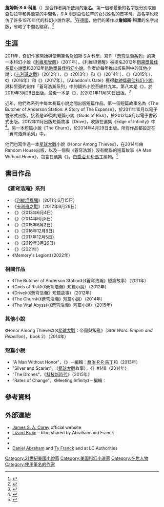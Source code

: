 {{Infobox writer
| name = 詹姆斯·S·A·科里<br />James S. A. Corey
| image = James Corey aka Ty Franck and Daniel Abraham.jpg
| imagesize = 200px
| caption = 2014年的弗蘭克（左）和亞伯拉罕
| pseudonym = 
| birth_date = 
| birth_place = [[美國|美國]]
| death_date =
| death_place =
| occupation = 作家、小說家
| nationality = 美國
| period = 2011年–現在
| genre = [[科幻|科幻]]
| notableworks = [[蒼穹浩瀚_(小說系列)|蒼穹浩瀚]]系列中的《[[利維坦覺醒|利維坦覺醒]]》
| subject =
| movement =
| signature =
| website   = {{URL|danielabraham.com/james-s-a-corey}}
}}
'''詹姆斯·S·A·科里'''（{{lang-en|James S. A. Corey}}）是合作者{{link-en|丹尼爾·亞伯拉罕|Daniel Abraham (author)}}與{{link-en|泰·弗蘭克|Ty Franck}}所使用的[[筆名|筆名]]。第一個和最後的名字是分別取自亞伯拉罕和弗蘭克的中間名，S·A·則是亞伯拉罕的女兒姓名的首字母。這名字也模仿了許多1970年代的科幻小說作家。<ref>{{Cite web |url = http://www.barnesandnoble.com/blog/sci-fi-fantasy/the-evolution-of-james-s-a-coreys-space-epic-the-expanse/ |title = Evolution of a Space Epic: James S.A. Corey's ''The Expanse'' |author = Andrew Liptak |date = 2015-05-27 |publisher = Barnes & Noble.com |language = en |access-date = 2016-12-07 |archive-date = 2021-02-13 |archive-url = https://web.archive.org/web/20210213164607/https://www.barnesandnoble.com/blog/sci-fi-fantasy/the-evolution-of-james-s-a-coreys-space-epic-the-expanse/ |dead-url = no }}</ref>在[[德國|德國]]，他們的著作以'''詹姆斯·科里'''的名字出版，省略了中間名縮寫。<ref>{{Cite web |url = https://www.amazon.de/Leviathan-erwacht-Roman-Expanse-Serie-Band/dp/3453529316 |title = Leviathan erwacht |publisher = Amazon.de |access-date = 2016-12-07 |archive-date = 2020-11-19 |archive-url = https://web.archive.org/web/20201119001459/https://www.amazon.de/Leviathan-erwacht-Roman-Expanse-Serie-Band/dp/3453529316 |dead-url = no }}</ref>

== 生涯 ==
2011年，奇幻作家{{link-en|丹尼爾·亞伯拉罕|Daniel Abraham (author)}}開始與{{link-en|泰·弗蘭克|Ty Franck}}使用筆名詹姆斯·S·A·科里，寫作「[[蒼穹浩瀚_(小說系列)|蒼穹浩瀚系列]]」的第一本科幻小說《[[利維坦覺醒|利維坦覺醒]]》（2011年）。《利維坦覺醒》被提名2012年[[雨果獎最佳長篇小說獎|雨果獎最佳長篇小說獎]]和2012年[[軌跡獎最佳科幻小說|軌跡獎最佳科幻小說]]。作者於每年推出該系列中的其他小說：《[[卡利班之戰|卡利班之戰]]》（2012年）、《{{link-en|Abaddon's Gate|Abaddon's Gate}}》（2013年）和《{{link-en|Cibola Burn|Cibola Burn}}》（2014年）、《{{link-en|Nemesis Games|Nemesis Games}}》（2015年）、《{{link-en|Babylon's Ashes|Babylon's Ashes}}》（2016年）和《{{link-en|Persepolis Rising|Persepolis Rising}}》（2017年）。《Abaddon's Gate》獲得[[軌跡獎最佳科幻小說|軌跡獎最佳科幻小說]]。{{link-en|Orbit Books|Orbit Books}}與科里簽約創作「蒼穹浩瀚系列」中的額外小說至總共九本。第八本是《{{link-en|Tiamat's Wrath|Tiamat's Wrath}}》，於2019年3月26日出版。最後一本是《{{link-en|Leviathan Falls|Leviathan Falls}}》，於2021年11月30日出版。<ref>{{Cite web |url = https://www.tor.com/2020/09/16/the-expanse-leviathan-falls-final-novel-james-sa-corey/ |title = Leviathan Falls Will Be The Final Installment of The Expanse |author = Andrew Liptak |date = 2020-09-16 |publisher = Tor.com |language = en}}</ref>

近年，他們為系列中每本長篇小說之間出版短篇作品。第一個短篇故事名為《The Butcher of Anderson Station: A Story of The Expanse》，於2011年10月以電子書形式出版。接着是69頁的短篇小說《Gods of Risk》，於2012年9月以電子書形式出版。2012年11月出版短篇故事《Drive》，收錄在選集《Edge of Infinity》中<ref>{{Cite web |url = http://www.goodreads.com/book/show/13547291-edge-of-infinity |title = Edge of Infinity (Infinity Project #2) |publisher = Goodreads |language = en |access-date = 2016-12-29 |archive-date = 2021-02-27 |archive-url = https://web.archive.org/web/20210227013047/http://www.goodreads.com/book/show/13547291-edge-of-infinity |dead-url = no }}</ref>。另一本短篇小說《The Churn》，於2014年4月29日出版。所有作品都設定在「蒼穹浩瀚系列」中。

他們也寫作過一本[[星球大戰|星球大戰]]小說《Honor Among Thieves》，在2014年由Random House出版，以及一個與《蒼穹浩瀚》沒有關聯的短篇故事《A Man Without Honor》，包含在選集《{{link-en|Old Mars|Old Mars}}》，由[[喬治·R·R·馬丁|喬治·R·R·馬丁]]編輯。<ref>{{Cite web |url = http://www.georgerrmartin.com/grrm_book/old-mars/ |title = OLD MARS |publisher = georgerrmartin.com |language = en |access-date = 2016-12-29 |archive-date = 2021-02-25 |archive-url = https://web.archive.org/web/20210225081329/https://georgerrmartin.com/grrm_book/old-mars/ |dead-url = no }}</ref>

== 書目作品 ==
=== 《蒼穹浩瀚》系列 ===
{{main|蒼穹浩瀚 (小說系列)}}
* 《[[利維坦覺醒|利維坦覺醒]]》（2011年6月15日）
* 《[[卡利班之戰|卡利班之戰]]》（2012年6月26日）
* 《{{link-en|Abaddon's Gate|Abaddon's Gate}}》（2013年6月4日）
* 《{{link-en|Cibola Burn|Cibola Burn}}》（2014年6月5日）
* 《{{link-en|Nemesis Games|Nemesis Games}}》（2015年6月2日）
* 《{{link-en|Babylon's Ashes|Babylon's Ashes}}》（2016年12月6日）
* 《{{link-en|Persepolis Rising|Persepolis Rising}}》（2017年12月5日）
* 《{{link-en|Tiamat's Wrath|Tiamat's Wrath}}》（2019年3月26日）
* 《{{link-en|Leviathan Falls|Leviathan Falls}}》（2021年）
* 《Memory's Legion》（2022年）

=== 相關作品 ===
* 《The Butcher of Anderson Station》（《蒼穹浩瀚》短篇故事）（2011年）
* 《Gods of Risk》（《蒼穹浩瀚》短篇小說）（2012年）
* 《Drive》（《蒼穹浩瀚》短篇故事）（2012年）
* 《The Churn》（《蒼穹浩瀚》短篇小說）（2014年）
* 《The Vital Abyss》（《蒼穹浩瀚》短篇小說）（2015年）

=== 其他小說 ===
《Honor Among Thieves》（《[[星球大戰|星球大戰]]：帝國與叛亂》〔''Star Wars: Empire and Rebellion''〕，book 2）（2014年）

=== 短篇小說 ===
* "A Man Without Honor"，《{{link-en|Old Mars|Old Mars}}》－編輯：[[喬治·R·R·馬丁|喬治·R·R·馬丁]]和{{link-en|Gardner Dozois|Gardner Dozois}}（2013年）
* "Silver and Scarlet"，（[[星球大戰|星球大戰]]故事），《{{link-en|星球大戰圈內人|Star Wars Insider}}》#148（2014年）
* "The Drones"，《[[科技新時代|科技新時代]]》（2015年）
* "Rates of Change"，《Meeting Infinity》－編輯：{{link-en|Jonathan Strahan|Jonathan Strahan}}

== 參考資料 ==
{{Reflist}}

== 外部連結 ==
* [https://www.jamessacorey.com/ James S. A. Corey] {{Wayback|url=https://www.jamessacorey.com/ |date=20210513202658 }} official website
* [http://www.danielabraham.com/ Lizard Brain] {{Wayback|url=http://www.danielabraham.com/ |date=20000901042141 }} – blog shared by Abraham and Franck
* {{isfdb name}}
* {{LCAuth|n2010072366|James S. A. Corey|5|}}
* [http://lccn.loc.gov/n2005042820 Daniel Abraham] {{Wayback|url=http://lccn.loc.gov/n2005042820 |date=20210224204207 }} and [http://lccn.loc.gov/no2011166815 Ty Franck] {{Wayback|url=http://lccn.loc.gov/no2011166815 |date=20210301094241 }} and at LC Authorities

{{蒼穹浩瀚}}

[[Category:21世紀美國小說家|Category:21世紀美國小說家]]
[[Category:美国科幻小说家|Category:美国科幻小说家]]
[[Category:在世人物|Category:在世人物]]
[[Category:使用筆名的作家|Category:使用筆名的作家]]